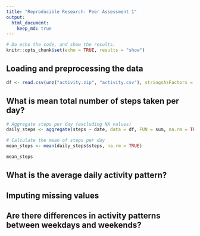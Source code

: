 ---
title: "Reproducible Research: Peer Assessment 1"
output: 
  html_document:
    keep_md: true
---

```{r set_globals, echo=FALSE, results="hide"}
# Do echo the code, and show the results.
knitr::opts_chunk$set(echo = TRUE, results = "show")
```

## Loading and preprocessing the data

```{r}
df <- read.csv(unz("activity.zip", "activity.csv"), stringsAsFactors = FALSE)
```

## What is mean total number of steps taken per day?

```{r}
# Aggregate steps per day (excluding NA values)
daily_steps <- aggregate(steps ~ date, data = df, FUN = sum, na.rm = TRUE)

# Calculate the mean of steps per day
mean_steps <- mean(daily_steps$steps, na.rm = TRUE)

mean_steps
```

## What is the average daily activity pattern?



## Imputing missing values



## Are there differences in activity patterns between weekdays and weekends?
